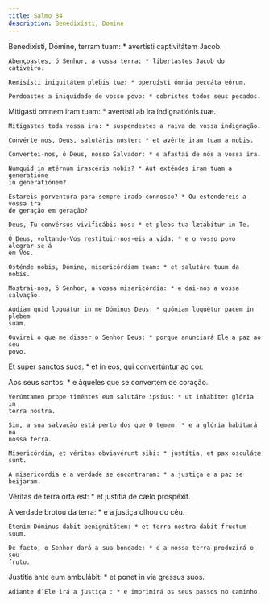 ```yaml
---
title: Salmo 84
description: Benedixisti, Domine
---
```


<div class="side-by-side not-content">

Benedixísti, Dómine, terram tuam: * avertísti captivitátem Jacob.

    Abençoastes, ó Senhor, a vossa terra: * libertastes Jacob do cativeiro.

    Remisísti iniquitátem plebis tuæ: * operuísti ómnia peccáta eórum.

    Perdoastes a iniquidade de vosso povo: * cobristes todos seus pecados.

Mitigásti omnem iram tuam: * avertísti ab ira indignatiónis tuæ.

    Mitigastes toda vossa ira: * suspendestes a raiva de vossa indignação.

    Convérte nos, Deus, salutáris noster: * et avérte iram tuam a nobis.

    Convertei-nos, ó Deus, nosso Salvador: * e afastai de nós a vossa ira.

    Numquid in ætérnum irascéris nobis? * Aut exténdes iram tuam a generatióne
    in generatiónem?

    Estareis porventura para sempre irado connosco? * Ou estendereis a vossa ira
    de geração em geração?

    Deus, Tu convérsus vivificábis nos: * et plebs tua lætábitur in Te.

    Ó Deus, voltando-Vos restituir-nos-eis a vida: * e o vosso povo alegrar-se-á
    em Vós.

    Osténde nobis, Dómine, misericórdiam tuam: * et salutáre tuum da nobis.

    Mostrai-nos, ó Senhor, a vossa misericórdia: * e dai-nos a vossa salvação.

    Audiam quid loquátur in me Dóminus Deus: * quóniam loquétur pacem in plebem
    suam.

    Ouvirei o que me disser o Senhor Deus: * porque anunciará Ele a paz ao seu
    povo.

Et super sanctos suos: * et in eos, qui convertúntur ad cor.

Aos seus santos: * e àqueles que se convertem de coração.

    Verúmtamen prope timéntes eum salutáre ipsíus: * ut inhábitet glória in
    terra nostra.

    Sim, a sua salvação está perto dos que O temem: * e a glória habitará na
    nossa terra.

    Misericórdia, et véritas obviavérunt sibi: * justítia, et pax osculátæ sunt.

    A misericórdia e a verdade se encontraram: * a justiça e a paz se beijaram.

Véritas de terra orta est: * et justítia de cælo prospéxit.

A verdade brotou da terra: * e a justiça olhou do céu.

    Étenim Dóminus dabit benignitátem: * et terra nostra dabit fructum suum.

    De facto, o Senhor dará a sua bondade: * e a nossa terra produzirá o seu
    fruto.

Justítia ante eum ambulábit: * et ponet in via gressus suos.

    Adiante d’Ele irá a justiça : * e imprimirá os seus passos no caminho.

</div>
